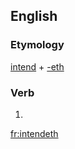==English==

===Etymology===
[[intend]] + [[-eth]]

===Verb===
{{infl|en|verb form}}

# {{archaic third-person singular of|intend}}

[[fr:intendeth]]